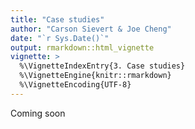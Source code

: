```yaml
---
title: "Case studies"
author: "Carson Sievert & Joe Cheng"
date: "`r Sys.Date()`"
output: rmarkdown::html_vignette
vignette: >
  %\VignetteIndexEntry{3. Case studies}
  %\VignetteEngine{knitr::rmarkdown}
  %\VignetteEncoding{UTF-8}
---
```


Coming soon

